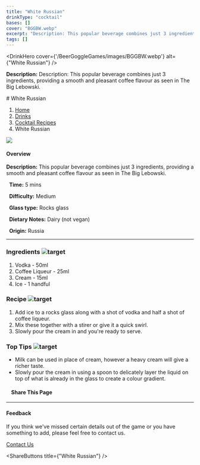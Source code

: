 ```yaml
---
title: "White Russian"
drinkType: "cocktail"
bases: []
cover: "BGGBW.webp"
excerpt: "Description: This popular beverage combines just 3 ingredients, providing a smooth and pleasant coffee flavour as seen in The Big Lebowski."
tags: []
---
```



<DrinkHero
  cover={'/BeerGoggleGames/images/BGGBW.webp'}
  alt={"White Russian"}
/>

<DrinkSection title="Overview" icon="/BeerGoggleGames/images/info.webp">
<p><strong>Description:</strong> Description: This popular beverage combines just 3 ingredients, providing a smooth and pleasant coffee flavour as seen in The Big Lebowski.</p>
</DrinkSection>

<DrinkSection title="Ingredients" icon="/BeerGoggleGames/images/liquor.webp">
<!-- Add ingredients -->
</DrinkSection>

<DrinkSection title="Method" icon="/BeerGoggleGames/images/question.webp">
# White Russian

1.  [Home](/)
2.  [Drinks](drinks)
3.  [Cocktail Recipes](drinks/cocktailrecipes)
4.  White Russian

![](/images/white-russian.webp)

#### Overview

**Description:** This popular beverage combines just 3 ingredients, providing a smooth and pleasant coffee flavour as seen in The Big Lebowski.

  **Time:** 5 mins

  **Difficulty:** Medium

  **Glass type:** Rocks glass

  **Dietary Notes:** Dairy (not vegan)

  **Origin:** Russia

* * *

### Ingredients ![target](/images/liquor.webp)

1.  Vodka - 50ml
2.  Coffee Liqueur - 25ml
3.  Cream - 15ml
4.  Ice - 1 handful

### Recipe ![target](/images/rules.webp)

1.  Add ice to a rocks glass along with a shot of vodka and half a shot of coffee liqueur.
2.  Mix these together with a stirer or give it a quick swirl.
3.  Slowly pour the cream in and you're ready to serve.

### Top Tips ![target](/images/lightbulb.webp)

-   Milk can be used in place of cream, however a heavy cream will give a richer taste.
-   Slowly pour the cream in using a spoon to delicately layer the liquid on top of what is already in the glass to create a colour gradient.

####     Share This Page

[](https://www.facebook.com/sharer/sharer.php?u=beergogglegames.co.uk/Drinks/CocktailRecipes/white-russian)[](https://www.instagram.com/direct/new/)[](https://twitter.com/intent/tweet?url=beergogglegames.co.uk/Drinks/CocktailRecipes/white-russian)

* * *

#### Feedback

If you think we've missed certain details out of the game or you have something to add, please feel free to contact us.

  
  
  
[Contact Us](contact)
</DrinkSection>



<ShareButtons title={"White Russian"} />
<FeedbackCard></FeedbackCard>
